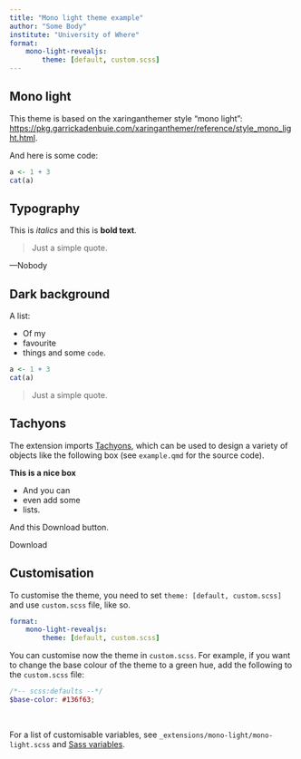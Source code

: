 ```yaml
---
title: "Mono light theme example"
author: "Some Body"
institute: "University of Where"
format:
    mono-light-revealjs:
        theme: [default, custom.scss]
---
```


## Mono light

This theme is based on the xaringanthemer style "mono light": <https://pkg.garrickadenbuie.com/xaringanthemer/reference/style_mono_light.html>.

And here is some code:

```r
a <- 1 + 3
cat(a)
```

## Typography

This is *italics* and this is **bold text**.

> Just a simple quote.

---Nobody

## Dark background {background-color=var(--inverse)}

A list:

- Of my
- favourite
- things and some `code`.

```r
a <- 1 + 3
cat(a)
```

> Just a simple quote.

## Tachyons

The extension imports [Tachyons](https://tachyons.io), which can be used to design a variety of objects like the following box (see `example.qmd` for the source code).

::: {.bg-washed-blue .b--dark-blue .ba .bw2 .br3 .shadow-2 .ph4}
**This is a nice box**

- And you can
- even add some
- lists.
:::

And this Download button.

::: {.f6 .grow .no-underline .br-pill .ph3 .pv2 .mb2 .dib .white .bg-purple}
Download
:::

## Customisation

To customise the theme, you need to set `theme: [default, custom.scss]` and use `custom.scss` file, like so.

```yaml
format:
    mono-light-revealjs:
        theme: [default, custom.scss]
```

You can customise now the theme in `custom.scss`. For example, if you want to change the base colour of the theme to a green hue, add the following to the `custom.scss` file:

```scss
/*-- scss:defaults --*/
$base-color: #136f63;
```

<br>

For a list of customisable variables, see `_extensions/mono-light/mono-light.scss` and [Sass variables](https://quarto.org/docs/presentations/revealjs/themes.html#sass-variables).